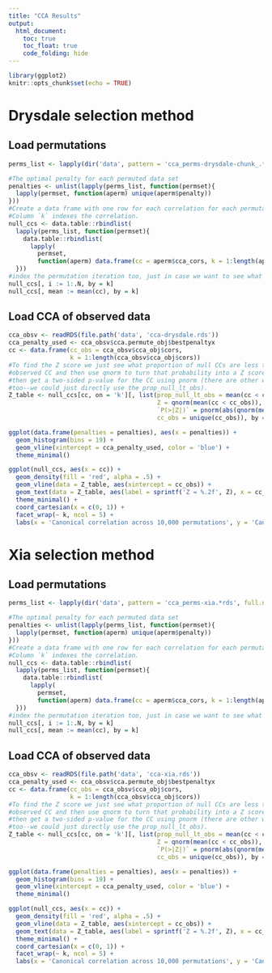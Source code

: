 ```yaml
---
title: "CCA Results"
output:
  html_document:
    toc: true
    toc_float: true
    code_folding: hide
---
```


```r
library(ggplot2)
knitr::opts_chunk$set(echo = TRUE)
```

# Drysdale selection method

## Load permutations

```r
perms_list <- lapply(dir('data', pattern = 'cca_perms-drysdale-chunk_.*rds', full.names = TRUE), readRDS)

#The optimal penalty for each permuted data set
penalties <- unlist(lapply(perms_list, function(permset){
  lapply(permset, function(aperm) unique(aperm$penalty))
}))
#Create a data frame with one row for each correlation for each permutation.
#Column `k` indexes the correlation.
null_ccs <- data.table::rbindlist(
  lapply(perms_list, function(permset){
    data.table::rbindlist(
      lapply(
        permset, 
        function(aperm) data.frame(cc = aperm$cca_cors, k = 1:length(aperm$cca_cors))))
  }))
#index the permutation iteration too, just in case we want to see what penalty was used.
null_ccs[, i := 1:.N, by = k]
null_ccs[, mean := mean(cc), by = k]
```

## Load CCA of observed data

```r
cca_obsv <- readRDS(file.path('data', 'cca-drysdale.rds'))
cca_penalty_used <- cca_obsv$cca.permute_obj$bestpenaltyx
cc <- data.frame(cc_obs = cca_obsv$cca_obj$cors, 
                 k = 1:length(cca_obsv$cca_obj$cors))
#To find the Z score we just see what proportion of null CCs are less than the
#observed CC and then use qnorm to turn that probability into a Z score. We can
#then get a two-sided p-value for the CC using pnorm (there are other ways
#too--we could just directly use the prop_null_lt_obs).
Z_table <- null_ccs[cc, on = 'k'][, list(prop_null_lt_obs = mean(cc < cc_obs),
                                         Z = qnorm(mean(cc < cc_obs)),
                                         `P(>|Z|)` = pnorm(abs(qnorm(mean(cc < cc_obs))), lower.tail = F)*2,
                                         cc_obs = unique(cc_obs)), by = k]
```

```r
ggplot(data.frame(penalties = penalties), aes(x = penalties)) + 
  geom_histogram(bins = 19) + 
  geom_vline(xintercept = cca_penalty_used, color = 'blue') + 
  theme_minimal()
```

```r
ggplot(null_ccs, aes(x = cc)) +
  geom_density(fill = 'red', alpha = .5) + 
  geom_vline(data = Z_table, aes(xintercept = cc_obs)) +
  geom_text(data = Z_table, aes(label = sprintf('Z = %.2f', Z), x = cc_obs - .25, y = 10)) + 
  theme_minimal() + 
  coord_cartesian(x = c(0, 1)) + 
  facet_wrap(~ k, ncol = 5) + 
  labs(x = 'Canonical correlation across 10,000 permutations', y = 'Canonical variate number')
```

# Xia selection method

## Load permutations

```r
perms_list <- lapply(dir('data', pattern = 'cca_perms-xia.*rds', full.names = TRUE), readRDS)

#The optimal penalty for each permuted data set
penalties <- unlist(lapply(perms_list, function(permset){
  lapply(permset, function(aperm) unique(aperm$penalty))
}))
#Create a data frame with one row for each correlation for each permutation.
#Column `k` indexes the correlation.
null_ccs <- data.table::rbindlist(
  lapply(perms_list, function(permset){
    data.table::rbindlist(
      lapply(
        permset, 
        function(aperm) data.frame(cc = aperm$cca_cors, k = 1:length(aperm$cca_cors))))
  }))
#index the permutation iteration too, just in case we want to see what penalty was used.
null_ccs[, i := 1:.N, by = k]
null_ccs[, mean := mean(cc), by = k]
```

## Load CCA of observed data

```r
cca_obsv <- readRDS(file.path('data', 'cca-xia.rds'))
cca_penalty_used <- cca_obsv$cca.permute_obj$bestpenaltyx
cc <- data.frame(cc_obs = cca_obsv$cca_obj$cors, 
                 k = 1:length(cca_obsv$cca_obj$cors))
#To find the Z score we just see what proportion of null CCs are less than the
#observed CC and then use qnorm to turn that probability into a Z score. We can
#then get a two-sided p-value for the CC using pnorm (there are other ways
#too--we could just directly use the prop_null_lt_obs).
Z_table <- null_ccs[cc, on = 'k'][, list(prop_null_lt_obs = mean(cc < cc_obs),
                                         Z = qnorm(mean(cc < cc_obs)),
                                         `P(>|Z|)` = pnorm(abs(qnorm(mean(cc < cc_obs))), lower.tail = F)*2,
                                         cc_obs = unique(cc_obs)), by = k]
```

```r
ggplot(data.frame(penalties = penalties), aes(x = penalties)) + 
  geom_histogram(bins = 19) + 
  geom_vline(xintercept = cca_penalty_used, color = 'blue') + 
  theme_minimal()
```

```r
ggplot(null_ccs, aes(x = cc)) +
  geom_density(fill = 'red', alpha = .5) + 
  geom_vline(data = Z_table, aes(xintercept = cc_obs)) +
  geom_text(data = Z_table, aes(label = sprintf('Z = %.2f', Z), x = cc_obs - .25, y = 10)) + 
  theme_minimal() + 
  coord_cartesian(x = c(0, 1)) + 
  facet_wrap(~ k, ncol = 5) + 
  labs(x = 'Canonical correlation across 10,000 permutations', y = 'Canonical variate number')
```